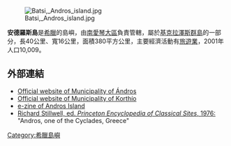 {{主條目消歧義|關於[[巴哈馬|巴哈馬]]的一個群島，請見「[[安德羅斯島_(巴哈马)|安德羅斯島 (巴哈马)]]」}}
[[File:Batsi,_Andros_island.jpg|right]]

'''安德羅斯島'''是[[希臘|希臘]]的島嶼，由[[南愛琴大區|南愛琴大區]]負責管轄，屬於[[基克拉澤斯群島|基克拉澤斯群島]]的一部分，長40公里、寬16公里，面積380平方公里，主要經濟活動有[[旅遊業|旅遊業]]，2001年人口10,009。

== 外部連結 ==
* [https://web.archive.org/web/20120814100016/http://www.andros.gr/ind_en.htm Official website of Municipality of Ándros] {{en}} {{el icon}}
*[http://www.korthi.gr/ Official website of Municipality of Korthío] {{Wayback|url=http://www.korthi.gr/ |date=20201028020301 }} {{en}} {{el icon}}
*[http://www.andros365.gr/ e-zine of Andros Island] {{Wayback|url=http://www.andros365.gr/ |date=20201020164450 }} {{en}} {{el icon}}
*[http://icarus.umkc.edu/sandbox/perseus/pecs/page.284.a.php Richard Stillwell, ed. ''Princeton Encyclopedia of Classical Sites'', 1976:] {{Wayback|url=http://icarus.umkc.edu/sandbox/perseus/pecs/page.284.a.php |date=20071214100300 }} "Andros, one of the Cyclades, Greece"

{{Authority control}}
{{Greece-geo-stub}}

[[Category:希臘島嶼|Category:希臘島嶼]]